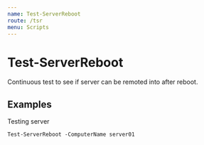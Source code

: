 ```yaml
---
name: Test-ServerReboot
route: /tsr
menu: Scripts
---
```


# Test-ServerReboot

Continuous test to see if server can be remoted into after reboot.

## Examples

Testing server
```
Test-ServerReboot -ComputerName server01
```